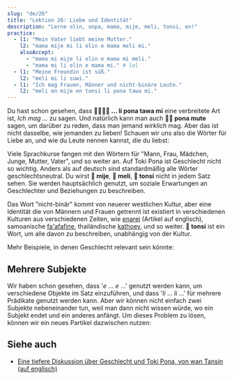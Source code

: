 ```yaml
---
slug: "de/26"
title: "Lektion 26: Liebe und Identität"
description: "Lerne olin, unpa, mama, mije, meli, tonsi, en!"
practice:
  - l1: "Mein Vater liebt meine Mutter."
    l2: "mama mije mi li olin e mama meli mi."
    alsoAccept:
      - "mama mi mije li olin e mama mi meli."
      - "mama mi li olin e mama mi." # lol
  - l1: "Meine Freundin ist süß."
    l2: "meli mi li suwi."
  - l1: "Ich mag Frauen, Männer und nicht-binäre Leute."
    l2: "meli en mije en tonsi li pona tawa mi."
---
```



Du hast schon gesehen, dass **󱤧󱥔󱥩󱤴 ... li pona tawa mi** eine verbreitete Art ist, *Ich mag ...* zu sagen. Und natürlich kann man auch **󱥔󱤼 pona mute** sagen, um darüber zu reden, dass man jemand *wirklich* mag. Aber das ist nicht dasselbe, wie jemanden zu lieben! Schauen wir uns also die Wörter für Liebe an, und wie du Leute nennen kannst, die du liebst:

<List>
  <Word sl="olin" m="lieben" />
  <Word sl="unpa" m="Sex haben" />
  <Word sl="mama" m="Elternteil" />
  <Word sl="mije" m="Mann, maskuline Person, Ehemann; männlich" />
  <Word sl="meli" m="Frau, weibliche Person, Ehefrau; weiblich" />
  <Word sl="tonsi" m="nicht-binär, geschlechtsnonkonform, trans" />
</List>

Viele Sprachkurse fangen mit den Wörtern für "Mann, Frau, Mädchen, Junge, Mutter, Vater", und so weiter an. Auf Toki Pona ist Geschlecht nicht so wichtig. Anders als auf deutsch sind standardmäßig alle Wörter geschlechtsneutral. Du wirst **󱤵 mije**, **󱤳 meli**, **󱥾 tonsi** nicht in jedem Satz sehen. Sie werden hauptsächlich genutzt, um soziale Erwartungen an Geschlechter und Beziehungen zu beschreiben.

<List>
    <Sentence sl="mi olin e mije mi." m="Ich liebe meinen Freund."/>
    <Sentence sl="mama o!" m="Mama! (oder) Papa!"/>
    <Sentence sl="mi olin e meli." m="Ich liebe Frauen."/>
</List>

Das Wort "nicht-binär" kommt von neuerer westlichen Kultur, aber eine Identität die von Männern und Frauen getrennt ist existiert in verschiedenen Kulturen aus verschiedenen Zeiten, wie [enarei](https://en.wikipedia.org/wiki/Enaree) (Artikel auf englisch), samoanische [fa'afafine](https://de.wikipedia.org/wiki/Fa%CA%BBafafine), thailändische [kathoey](https://de.wikipedia.org/wiki/Kathoey), und so weiter. **󱥾 tonsi** ist ein Wort, um alle davon zu beschreiben, unabhängig von der Kultur.

Mehr Beispiele, in denen Geschlecht relevant sein könnte:

<List>
  <Sentence sl="len mi li mije." m="Ich ziehe mich maskulin an." />
  <Sentence sl="jan olin mi li tonsi." m="Mein Partner ist nicht-binär." />
  <Sentence sl="mi meli e sijelo mi kepeken misikeke." m="Ich mache meinen Körper weiblicher durch Medizin." />
</List>

## Mehrere Subjekte

Wir haben schon gesehen, dass '*e* ... *e* ...' genutzt werden kann, um verschiedene Objekte im Satz einzuführen, und dass '*li* ... *li* ...' für mehrere Prädikate genutzt werden kann. Aber wir können nicht einfach zwei Subjekte nebeneinander tun, weil man dann nicht wissen würde, wo ein Subjekt endet und ein anderes anfängt. Um dieses Problem zu lösen, können wir ein neues Partikel dazwischen nutzen:

<List>
  <Word sl="en" m="führt Subjekte zusammen" />
  <Sentence sl="mi en ona li toki." m="Ich und sie unterhalten uns." />
  <Sentence sl="soweli en waso li utala." m="Das Tier und der Vogel kämpfen." />
  <Sentence sl="meli en mije li unpa." m="Die Frau und der Mann haben Sex." />
</List>

<Practice exercises={frontmatter.practice} client:load />

## Siehe auch
* [Eine tiefere Diskussion über Geschlecht und Toki Pona, von wan Tansin (auf englisch)](https://www.tamz.in/toki_mi/there-is-no-gender-in-toki-pona/)
